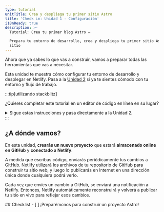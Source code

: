 ```yaml
---
type: tutorial
unitTitle: Crea y despliega tu primer sitio Astro
title: 'Check in: Unidad 1 - Configuración'
i18nReady: true
description: >-
  Tutorial: Crea tu primer blog Astro —

  Prepara tu entorno de desarrollo, crea y despliega tu primer sitio Astro
  sitio
---
```




Ahora que ya sabes lo que vas a construir, vamos a preparar todas las herramientas que vas a necesitar. 

Esta unidad te muestra cómo configurar tu entorno de desarrollo y desplegar en Netlify. Pasa a la [Unidad 2](/es/tutorial/2-pages/) si ya te sientes cómodo con tu entorno y flujo de trabajo.

:::tip[utilizando stackblitz]

¿Quieres completar este tutorial en un editor de código en línea en su lugar?
<details>
<summary>Sigue estas instrucciones y pasa directamente a la Unidad 2.</summary>

**Configurar StackBlitz**
1. Visita [astro.new](https://astro.new) y haz clic en el botón para abrir la plantilla "Proyecto vacío" en StackBlitz. 

2. Haz clic en "Iniciar sesión" en la parte superior derecha para iniciar sesión con tus credenciales de GitHub.

3. En la parte superior izquierda de la ventana del editor StackBlitz, haz clic para hacer un "fork" de la plantilla (guardar en el panel de tu propia cuenta).

4. Espera a que se cargue el proyecto y verás una vista previa en vivo del inicio del "Proyecto vacío".

**Haz un cambio**

En el panel de archivos, debería ver `src/pages/index.astro`. Haz clic para abrirlo, y sigue [Escribe tu primera línea de Astro](/es/tutorial/1-setup/3/) para hacer un cambio en este archivo.

**Crea un repositorio GitHub**

1. Presiona el botón <kbd>Conectar Repositorio</kbd> en la parte superior de la lista de archivos, ingresa un nombre para dicho repositorio y haz clic en <kbd>Create Repo & push</kbd>. 

2. Cuando tengas cambios para confirmar en GitHub, aparecerá un botón "Confirmar" en la parte superior izquierda de tu espacio de trabajo. Al hacer clic en él, podrás introducir un mensaje de confirmación y actualizar tu repositorio.

**Despliega tu sitio**

Si quieres desplegar tu sitio en Netlify, pasa a [Despliega tu sitio en la web](/es/tutorial/1-setup/5/).
¡Si no, pasa a [Unidad 2](/es/tutorial/2-pages/) para empezar a construir con Astro!

</details>
:::

## ¿A dónde vamos?

En esta unidad, **crearás un nuevo proyecto** que estará **almacenado online en GitHub** y **conectado a Netlify**. 

A medida que escribas código, enviarás periódicamente tus cambios a GitHub. Netlify utilizará los archivos de tu repositorio de GitHub para construir tu sitio web, y luego lo publicarás en Internet en una dirección única donde cualquiera podrá verlo.

Cada vez que envíes un cambio a GitHub, se enviará una notificación a Netlify. Entonces, Netlify automáticamente reconstruirá y volverá a publicar tu sitio en vivo para reflejar esos cambios.



<Box icon="check-list">
## Checklist

<Checklist>
- [ ] ¡Preparémonos para construir un proyecto Astro!
</Checklist>
</Box>
